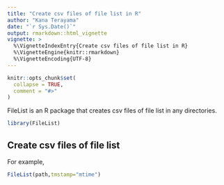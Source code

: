 ```yaml
---
title: "Create csv files of file list in R"
author: "Kana Terayama"
date: "`r Sys.Date()`"
output: rmarkdown::html_vignette
vignette: >
  %\VignetteIndexEntry{Create csv files of file list in R}
  %\VignetteEngine{knitr::rmarkdown}
  %\VignetteEncoding{UTF-8}
---
```


```r
knitr::opts_chunk$set(
  collapse = TRUE,
  comment = "#>"
)
```

FileList is an R package that creates csv files of file list in any directories.

```r
library(FileList)
```


## Create csv files of file list

For example,
```r
FileList(path,tmstamp="mtime")
```

